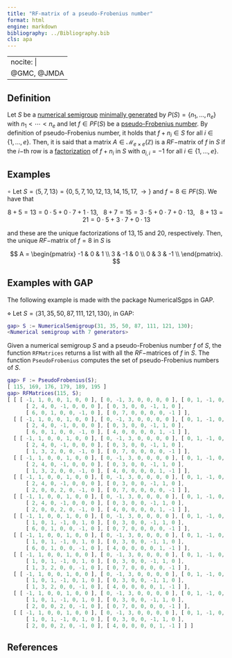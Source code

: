 ```yaml
---
title: "RF-matrix of a pseudo-Frobenius number"
format: html
engine: markdown
bibliography: ../Bibliography.bib
cls: apa
---
```


---
nocite: |
  @GMC, @JMDA
---

<!-- Moscariello, A., On the type of an almost Gorenstein monomial curve, J. Algebra, 456 (2016), 266--277. -->

## Definition

Let $S$ be a [numerical semigroup](../Basic-concepts/Numerical-semigroup.qmd) [minimally generated](Minimal-set-of-generators.qmd) by $P(S) = \{n_1, \ldots, n_e\}$ with $n_1 < \cdots < n_e$ and let $f \in PF(S)$ be a [pseudo-Frobenius number](Pseudo-Frobenius-number.qmd). By definition of pseudo-Frobenius number, it holds that $f + n_i \in S$ for all $i \in \{1, \ldots, e\}$. Then, it is said that a matrix $A \in \mathcal{M}_{e \times e}(\mathbb{Z})$ is a $RF-$matrix of $f$ in $S$ if the $i-$th row is a [factorization](../Presentations-NS/Set-of-factorizations.qmd) of $f + n_i$ in $S$ with $a_{i,i} = -1$ for all $i \in \{1, \ldots, e\}$.

## Examples

$\circ$ Let $S = \langle 5, 7, 13 \rangle = \{0, 5, 7, 10, 12, 13, 14, 15, 17, \rightarrow\}$ and $f = 8 \in PF(S)$. We have that

$$
8 + 5 = 13 = 0 \cdot 5 + 0 \cdot 7 + 1 \cdot 13, ~~~ 8 + 7 = 15 = 3 \cdot 5 + 0 \cdot 7 + 0 \cdot 13, ~~~ 8 + 13 = 21 = 0 \cdot 5 + 3 \cdot 7 + 0 \cdot 13
$$

and these are the unique factorizations of $13, 15$ and $20$, respectively. Then, the unique $RF-$matrix of $f = 8$ in $S$ is

$$
A = \begin{pmatrix}
  -1 & 0 & 1 \\
  3 & -1 & 0 \\
  0 & 3 & -1 \\
\end{pmatrix}.
$$

## Examples with GAP

The following example is made with the package NumericalSgps in GAP.

$\diamond$ Let $S = \langle 31, 35, 50, 87, 111, 121, 130 \rangle$, in GAP:

``` gap
gap> S := NumericalSemigroup(31, 35, 50, 87, 111, 121, 130);
<Numerical semigroup with 7 generators>
```

Given a numerical semigroup $S$ and a pseudo-Frobenius number $f$ of $S$, the function `RFMatrices` returns a list with all the $RF-$matrices of $f$ in $S$. The function `PseudoFrobenius` computes the set of pseudo-Frobenius numbers of $S$.

``` gap
gap> F := PseudoFrobenius(S);
[ 115, 169, 176, 179, 189, 195 ]
gap> RFMatrices(115, S);
[ [ [ -1, 1, 0, 0, 1, 0, 0 ], [ 0, -1, 3, 0, 0, 0, 0 ], [ 0, 1, -1, 0, 0, 0, 1 ],
      [ 2, 4, 0, -1, 0, 0, 0 ], [ 0, 3, 0, 0, -1, 1, 0 ],
      [ 6, 0, 1, 0, 0, -1, 0 ], [ 0, 7, 0, 0, 0, 0, -1 ] ],
  [ [ -1, 1, 0, 0, 1, 0, 0 ], [ 0, -1, 3, 0, 0, 0, 0 ], [ 0, 1, -1, 0, 0, 0, 1 ],
      [ 2, 4, 0, -1, 0, 0, 0 ], [ 0, 3, 0, 0, -1, 1, 0 ],
      [ 6, 0, 1, 0, 0, -1, 0 ], [ 4, 0, 0, 0, 0, 1, -1 ] ],
  [ [ -1, 1, 0, 0, 1, 0, 0 ], [ 0, -1, 3, 0, 0, 0, 0 ], [ 0, 1, -1, 0, 0, 0, 1 ],
      [ 2, 4, 0, -1, 0, 0, 0 ], [ 0, 3, 0, 0, -1, 1, 0 ],
      [ 1, 3, 2, 0, 0, -1, 0 ], [ 0, 7, 0, 0, 0, 0, -1 ] ],
  [ [ -1, 1, 0, 0, 1, 0, 0 ], [ 0, -1, 3, 0, 0, 0, 0 ], [ 0, 1, -1, 0, 0, 0, 1 ],
      [ 2, 4, 0, -1, 0, 0, 0 ], [ 0, 3, 0, 0, -1, 1, 0 ],
      [ 1, 3, 2, 0, 0, -1, 0 ], [ 4, 0, 0, 0, 0, 1, -1 ] ],
  [ [ -1, 1, 0, 0, 1, 0, 0 ], [ 0, -1, 3, 0, 0, 0, 0 ], [ 0, 1, -1, 0, 0, 0, 1 ],
      [ 2, 4, 0, -1, 0, 0, 0 ], [ 0, 3, 0, 0, -1, 1, 0 ],
      [ 2, 0, 0, 2, 0, -1, 0 ], [ 0, 7, 0, 0, 0, 0, -1 ] ],
  [ [ -1, 1, 0, 0, 1, 0, 0 ], [ 0, -1, 3, 0, 0, 0, 0 ], [ 0, 1, -1, 0, 0, 0, 1 ],
      [ 2, 4, 0, -1, 0, 0, 0 ], [ 0, 3, 0, 0, -1, 1, 0 ],
      [ 2, 0, 0, 2, 0, -1, 0 ], [ 4, 0, 0, 0, 0, 1, -1 ] ],
  [ [ -1, 1, 0, 0, 1, 0, 0 ], [ 0, -1, 3, 0, 0, 0, 0 ], [ 0, 1, -1, 0, 0, 0, 1 ],
      [ 1, 0, 1, -1, 0, 1, 0 ], [ 0, 3, 0, 0, -1, 1, 0 ],
      [ 6, 0, 1, 0, 0, -1, 0 ], [ 0, 7, 0, 0, 0, 0, -1 ] ],
  [ [ -1, 1, 0, 0, 1, 0, 0 ], [ 0, -1, 3, 0, 0, 0, 0 ], [ 0, 1, -1, 0, 0, 0, 1 ],
      [ 1, 0, 1, -1, 0, 1, 0 ], [ 0, 3, 0, 0, -1, 1, 0 ],
      [ 6, 0, 1, 0, 0, -1, 0 ], [ 4, 0, 0, 0, 0, 1, -1 ] ],
  [ [ -1, 1, 0, 0, 1, 0, 0 ], [ 0, -1, 3, 0, 0, 0, 0 ], [ 0, 1, -1, 0, 0, 0, 1 ],
      [ 1, 0, 1, -1, 0, 1, 0 ], [ 0, 3, 0, 0, -1, 1, 0 ],
      [ 1, 3, 2, 0, 0, -1, 0 ], [ 0, 7, 0, 0, 0, 0, -1 ] ],
  [ [ -1, 1, 0, 0, 1, 0, 0 ], [ 0, -1, 3, 0, 0, 0, 0 ], [ 0, 1, -1, 0, 0, 0, 1 ],
      [ 1, 0, 1, -1, 0, 1, 0 ], [ 0, 3, 0, 0, -1, 1, 0 ],
      [ 1, 3, 2, 0, 0, -1, 0 ], [ 4, 0, 0, 0, 0, 1, -1 ] ],
  [ [ -1, 1, 0, 0, 1, 0, 0 ], [ 0, -1, 3, 0, 0, 0, 0 ], [ 0, 1, -1, 0, 0, 0, 1 ],
      [ 1, 0, 1, -1, 0, 1, 0 ], [ 0, 3, 0, 0, -1, 1, 0 ],
      [ 2, 0, 0, 2, 0, -1, 0 ], [ 0, 7, 0, 0, 0, 0, -1 ] ],
  [ [ -1, 1, 0, 0, 1, 0, 0 ], [ 0, -1, 3, 0, 0, 0, 0 ], [ 0, 1, -1, 0, 0, 0, 1 ],
      [ 1, 0, 1, -1, 0, 1, 0 ], [ 0, 3, 0, 0, -1, 1, 0 ],
      [ 2, 0, 0, 2, 0, -1, 0 ], [ 4, 0, 0, 0, 0, 1, -1 ] ] ]
```

## References

::: {#refs}

:::
